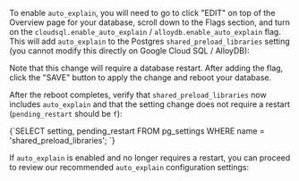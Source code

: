 

To enable `auto_explain`, you will need to go to click "EDIT" on top of the Overview page
for your database, scroll down to the Flags section, and turn on the `cloudsql.enable_auto_explain` / `alloydb.enable_auto_explain`
flag. This will add `auto_explain` to the Postgres `shared_preload_libraries` setting (you cannot
modify this directly on Google Cloud SQL / AlloyDB):

<ImgGCPEnableAutoExplain />

Note that this change will require a database restart. After adding the flag, click
the "SAVE" button to apply the change and reboot your database.

After the reboot completes, verify that `shared_preload_libraries` now includes `auto_explain`
and that the setting change does not require a restart (`pending_restart` should be `f`):

<CodeBlock language="sql">
{`SELECT setting, pending_restart FROM pg_settings WHERE name = 'shared_preload_libraries';
`}
</CodeBlock>

If `auto_explain` is enabled and no longer requires a restart, you can proceed to
review our recommended `auto_explain` configuration settings:
